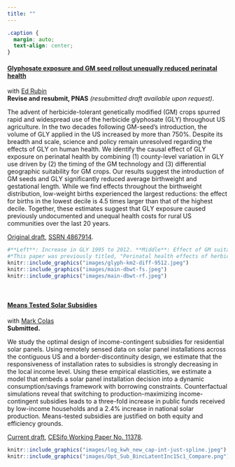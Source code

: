 ```yaml
---
title: ""
---
```


```css
.caption {
  margin: auto;
  text-align: center;
}
```


#### **[Glyphosate exposure and GM seed rollout unequally reduced perinatal health](papers/rubin-saulnier-gly.pdf)** 
with [Ed Rubin](http://edrub.in/)   
**Revise and resubmit, PNAS** *(resubmitted draft available upon request)*.  

The advent of herbicide-tolerant genetically modified (GM) crops spurred rapid and widespread use of the herbicide glyphosate (GLY) throughout US agriculture. In the two decades following GM-seed's introduction, the volume of GLY applied in the US increased by more than 750\%. Despite its breadth and scale, science and policy remain unresolved regarding the effects of GLY on human health. We identify the causal effect of GLY exposure on perinatal health by combining (1) county-level variation in GLY use driven by (2) the timing of the GM technology and (3) differential geographic suitability for GM crops. Our results suggest the introduction of GM seeds and GLY significantly reduced average birthweight and gestational length. While we find effects throughout the birthweight distribution, low-weight births experienced the largest reductions: the effect for births in the lowest decile is 4.5 times larger than that of the highest decile. Together, these estimates suggest that GLY exposure caused previously undocumented and unequal health costs for rural US communities over the last 20 years.

[Original draft](papers/rubin-saulnier-gly.pdf), [SSRN 4867914](https://ssrn.com/abstract=4867914).     


```r
#**Left**: Increase in GLY 1995 to 2012. **Middle**: Effect of GM suitability on GLY. **Right**: Effect of GM suitability on birthweight.
#*This paper was previously titled, "Perinatal health effects of herbicides: Glyphosate, Roundup, and the rollout of GM crops"*
knitr::include_graphics("images/glyph-km2-diff-9512.jpeg")
knitr::include_graphics("images/main-dbwt-fs.jpeg")
knitr::include_graphics("images/main-dbwt-rf.jpeg")
```


<br>


#### [**Means Tested Solar Subsidies**](papers/colas-reynier-income-solar.pdf)  
with [Mark Colas](https://sites.google.com/site/markyaucolas/home)  
**Submitted.**  

We study the optimal design of income-contingent subsidies for residential solar panels. Using remotely sensed data on solar panel installations across the contiguous US and a border-discontinuity design, we estimate that the responsiveness of installation rates to subsidies is strongly decreasing in the local income level. Using these empirical elasticities, we estimate a model that embeds a solar panel installation decision into a dynamic consumption/savings framework with borrowing constraints. Counterfactual simulations reveal that switching to production-maximizing income-contingent subsidies leads to a three-fold increase in public funds received by low-income households and a 2.4% increase in national solar production. Means-tested subsidies are justified on both equity and efficiency grounds.

[Current draft](papers/colas-reynier-income-solar.pdf), [CESifo Working Paper No. 11378](https://www.cesifo.org/node/83083).

```r
knitr::include_graphics("images/log_kwh_new_cap-int-just-spline.jpeg")
knitr::include_graphics("images/Opt_Sub_BincLatentInc1Sc1_Compare.png")

```


<br>

